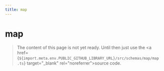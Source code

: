 ```yaml
---
title: map
---
```


# map

> The content of this page is not yet ready. Until then just use the <a href={`${import.meta.env.PUBLIC_GITHUB_LIBRARY_URL}/src/schemas/map/map.ts`} target="\_blank" rel="noreferrer">source code</a>.
